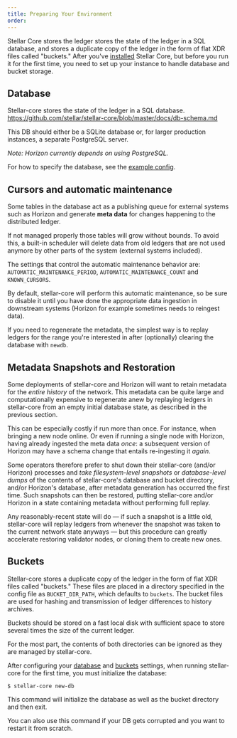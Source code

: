 ```yaml
---
title: Preparing Your Environment
order:
---
```

Stellar Core stores the ledger stores the state of the ledger in a SQL database, and stores a duplicate copy of the ledger in the form of flat XDR files  called "buckets."  After you've [installed](link) Stellar Core, but before you run it for the first time, you need to set up your instance to handle database and bucket storage.   

## Database
Stellar-core stores the state of the ledger in a SQL database.
https://github.com/stellar/stellar-core/blob/master/docs/db-schema.md

This DB should either be a SQLite database or, for larger production instances, a separate PostgreSQL server.

*Note: Horizon currently depends on using PostgreSQL.*

For how to specify the database, 
see the [example config](https://github.com/stellar/stellar-core/blob/master/docs/stellar-core_example.cfg).

## Cursors and automatic maintenance
Some tables in the database act as a publishing queue for external systems such as Horizon and generate **meta data** for changes happening to the distributed ledger.

If not managed properly those tables will grow without bounds. To avoid this, a built-in scheduler will delete data from old ledgers that are not used anymore by other parts of the system (external systems included).

The settings that control the automatic maintenance behavior are: `AUTOMATIC_MAINTENANCE_PERIOD`,  `AUTOMATIC_MAINTENANCE_COUNT` and `KNOWN_CURSORS`.

By default, stellar-core will perform this automatic maintenance, so be sure to disable it until you have done the appropriate data ingestion in downstream systems (Horizon for example sometimes needs to reingest data).

If you need to regenerate the metadata, the simplest way is to replay ledgers for the range you're interested in after (optionally) clearing the database with `newdb`.

## Metadata Snapshots and Restoration
Some deployments of stellar-core and Horizon will want to retain metadata for the _entire history_ of the network. This metadata can be quite large and computationally expensive to regenerate anew by replaying ledgers in stellar-core from an empty initial database state, as described in the previous section.

This can be especially costly if run more than once. For instance, when bringing a new node online. Or even if running a single node with Horizon, having already ingested the meta data _once_: a subsequent version of Horizon may have a schema change that entails re-ingesting it _again_.

Some operators therefore prefer to shut down their stellar-core (and/or Horizon) processes and _take filesystem-level snapshots_ or _database-level dumps_ of the contents of stellar-core's database and bucket directory, and/or Horizon's database, after metadata generation has occurred the first time. Such snapshots can then be restored, putting stellar-core and/or Horizon in a state containing metadata without performing full replay.

Any reasonably-recent state will do — if such a snapshot is a little old, stellar-core will replay ledgers from whenever the snapshot was taken to the current network state anyways — but this procedure can greatly accelerate restoring validator nodes, or cloning them to create new ones.


## Buckets
Stellar-core stores a duplicate copy of the ledger in the form of flat XDR files  called "buckets." These files are placed in a directory specified in the config file as `BUCKET_DIR_PATH`, which defaults to `buckets`. The bucket files are used for hashing and transmission of ledger differences to history archives. 

Buckets should be stored on a fast local disk with sufficient space to store several times the size of the current ledger. 
 
For the most part, the contents of both directories can be ignored as they are managed by stellar-core.

After configuring your [database](#database) and [buckets](#buckets) settings, when running stellar-core for the first time, you must initialize the database:

`$ stellar-core new-db`

This command will initialize the database as well as the bucket directory and then exit. 

You can also use this command if your DB gets corrupted and you want to restart it from scratch.
